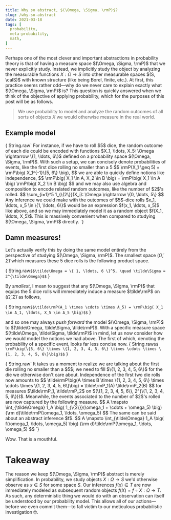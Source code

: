 ```yaml
---
title: Why so abstract, $(\Omega, \Sigma, \rmP)$?
slug: /why-so-abstract
date: 2021-03-18
tags: [
  probability,
  meta-probability,
  math,
]
---
```


Perhaps one of the most clever and important abstractions in probability theory is that of having a measure space $(\Omega, \Sigma, \rmP)$ that we never explicitly study.
Instead, we implicitly study the object by analyzing the measurable functions $X: \Omega \rightarrow S$ into other measurable spaces $(S, \calS)$ with known structure (like being Borel, finite, etc.).
At first, this practice seems rather odd&mdash;why do we never care to explain exactly what $(\Omega, \Sigma, \rmP)$ is?
This question is quickly answered when we think of the objective of applying probability, which for the purposes of this post will be as follows.

> We use probability to model and analyze the random outcomes of all sorts of objects $X$ we would otherwise measure in the real world.

## Example model

<p>{ String.raw`
  For instance, if we have to roll $5$ dice, the random outcome of each die could be encoded with functions $X_1, \ldots, X_5: \Omega \rightarrow \{1, \ldots, 6\}$ defined on a probability space $(\Omega, \Sigma, \rmP)$.
  With such a setup, we can concisely denote probabilities of events, like the first dice rolling no smaller than a 5
  $$ \rmP(X_1 \geq 5) = \rmP\big( X_1^{-1}\{5, 6\} \big), $$
  we are able to quickly define notions like independence,
  $$ \rmP\big( X_1 \in A, X_2 \in B \big) = \rmP\big( X_1 \in A \big) \rmP\big( X_2 \in B \big) $$
  and we may also use algebra and composition to encode related random outcomes, like the number of $2$'s rolled.
  $$ \sum_{i=1}^5 1_{\{2\}}(X_i): \Omega \rightarrow \{0, \ldots, 5\} $$
  Any inference we could make with the outcomes of $5$-dice rolls $x_1, \ldots, x_5 \in \{1, \ldots, 6\}$ would be an expression $f(x_1, \ldots, x_5)$ like above, and so we may immediately model it as a random object $f(X_1, \ldots, X_5)$.
  This is massively convenient when compared to studying $(\Omega, \Sigma, \rmP)$ directly.
`}</p>

## Damn measures!

Let's actually verify this by doing the same model entirely from the perspective of studying $(\Omega, \Sigma, \rmP)$.
The smallest space $(\tilde\Omega, \tilde\Sigma)$ which measures these $5$ dice rolls is the following product space.

<span>{ String.raw`$$\tilde\Omega = \{ 1, \ldots, 6 \}^5, \quad \tilde\Sigma = 2^{\tilde\Omega}$$` }</span>

By *smallest*, I mean to suggest that any $(\Omega, \Sigma, \rmP)$ that equips the $5$ dice rolls will immediately induce a measure $\tilde\rmP$ on $(\tilde\Omega, \tilde\Sigma)$ as follows,

<span>{ String.raw`$$\tilde\rmP(A_1 \times \cdots \times A_5) = \rmP\big( X_1 \in A_1, \ldots, X_5 \in A_5 \big)$$` }</span>

and so one may always *push forward* the model $(\Omega, \Sigma, \rmP)$ to $(\tilde\Omega, \tilde\Sigma, \tilde\rmP)$.
With a specific measure space $(\tilde\Omega, \tilde\Sigma, \tilde\rmP)$ in mind, let us now consider how we would model the notions we had above.
The first of which, denoting the probability of a specific event, looks far less concise now.
<span>{ String.raw`$$ \rmP\big(\{5, 6\} \times \{1, 2, 3, 4, 5, 6\} \times \cdots \times \{1, 2, 3, 4, 5, 6\}\big)$$` }</span>
<p>{ String.raw`
  It takes us a moment to realize we are talking about the first die rolling no smaller than a $5$; we need to fill $\{1, 2, 3, 4, 5, 6\}$ for the die we otherwise don't care about.
  Independence of the first two die rolls now amounts to
  $$ \tilde\rmP\big(A \times B \times \{1, 2, 3, 4, 5, 6\} \times \cdots \times \{1, 2, 3, 4, 5, 6\}\big) = \tilde\rmP_1(A) \tilde\rmP_2(B) $$
  for measures $\tilde\rmP_1, \tilde\rmP_2$ on $(\{1, 2, 3, 4, 5, 6\}, 2^{\{1, 2, 3, 4, 5, 6\}})$.
  Meanwhile, the events associated to the number of $2$'s rolled are now captured by the following measure.
  $$ A \mapsto \int_{\tilde\Omega} 1_A \big( 1_{\{2\}}(\omega_1 + \cdots + \omega_5) \big) {\rm d}\tilde\rmP(\omega_1, \ldots, \omega_5) $$
  The same can be said about an abstract inference $f$.
  $$ A \mapsto \int_{\tilde\Omega} 1_A \big( f(\omega_1, \ldots, \omega_5) \big) {\rm d}\tilde\rmP(\omega_1, \ldots, \omega_5) $$
`}</p>

<div className="message is-danger" style={{ textAlign: 'center' }}>
  <div className="message-body">
    Wow. That is a mouthful.
  </div>
</div>

# Takeaway

The reason we keep $(\Omega, \Sigma, \rmP)$ abstract is merely simplification.
In probability, we study objects $X: \Omega \rightarrow S$ we'd otherwise observe as $x \in S$ for some space $S$.
Our inferences $f(x) \in T$ are now immediately modeled as subsequent random objects $f(X) = f \circ X: \Omega \rightarrow T$.
As such, any deterministic thing we would do with an observation can itself be understood by our probability model.
This allows all of our actions&mdash;before we even commit them&mdash;to fall victim to our meticulous probabilistic investigation <span rol="img" aria-label="nerd">🤓</span>.
